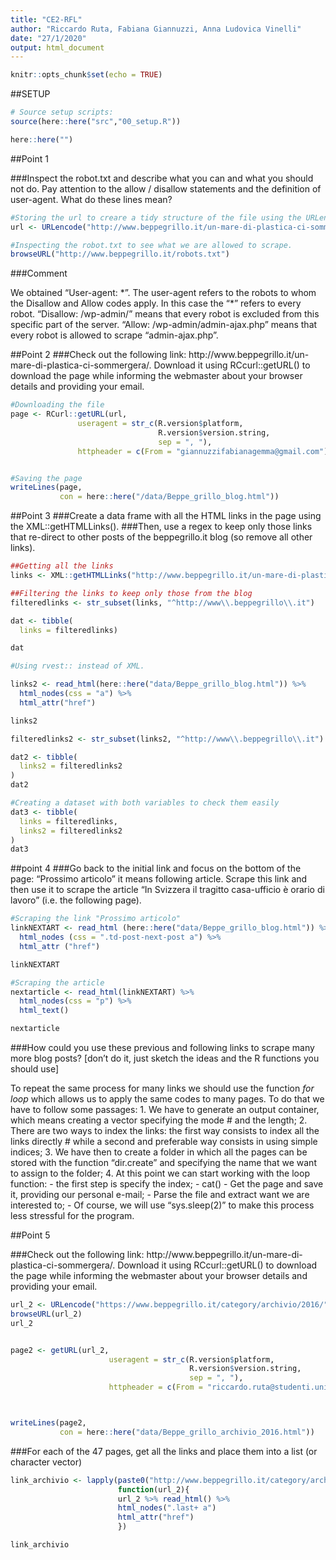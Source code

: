 ```yaml
---
title: "CE2-RFL"
author: "Riccardo Ruta, Fabiana Giannuzzi, Anna Ludovica Vinelli"
date: "27/1/2020"
output: html_document
---
```


```r
knitr::opts_chunk$set(echo = TRUE)
```

##SETUP
```r
# Source setup scripts:
source(here::here("src","00_setup.R"))

here::here("")

```




##Point 1

###Inspect the robot.txt and describe what you can and what you should not do. Pay attention to the allow / disallow statements and the definition of user-agent. What do these lines mean?
```r
#Storing the url to creare a tidy structure of the file using the URLencode() to avoid potential problems with formatting the URL
url <- URLencode("http://www.beppegrillo.it/un-mare-di-plastica-ci-sommergera/")

#Inspecting the robot.txt to see what we are allowed to scrape. 
browseURL("http://www.beppegrillo.it/robots.txt")
```

###Comment

We obtained "User-agent: \*". The user-agent refers to the robots to whom the Disallow and Allow codes apply. In this case the "*" refers to every robot.
"Disallow: /wp-admin/" means that every robot is excluded from this specific part of the server.
"Allow: /wp-admin/admin-ajax.php" means that every robot is allowed to scrape "admin-ajax.php".

##Point 2
###Check out the following link: http://www.beppegrillo.it/un-mare-di-plastica-ci-sommergera/. Download it using RCcurl::getURL() to download the page while informing the webmaster about your browser details and providing your email.

```r

#Downloading the file
page <- RCurl::getURL(url, 
               useragent = str_c(R.version$platform,
                                 R.version$version.string,
                                 sep = ", "),
               httpheader = c(From = "giannuzzifabianagemma@gmail.com"))


#Saving the page
writeLines(page, 
           con = here::here("/data/Beppe_grillo_blog.html"))

```

##Point 3
###Create a data frame with all the HTML links in the page using the XML::getHTMLLinks().
###Then, use a regex to keep only those links that re-direct to other posts of the beppegrillo.it blog (so remove all other links).

```r
##Getting all the links
links <- XML::getHTMLLinks("http://www.beppegrillo.it/un-mare-di-plastica-ci-sommergera/")

##Filtering the links to keep only those from the blog
filteredlinks <- str_subset(links, "^http://www\\.beppegrillo\\.it")

dat <- tibble(
  links = filteredlinks)

dat

#Using rvest:: instead of XML.

links2 <- read_html(here::here("data/Beppe_grillo_blog.html")) %>% 
  html_nodes(css = "a") %>% 
  html_attr("href")

links2

filteredlinks2 <- str_subset(links2, "^http://www\\.beppegrillo\\.it")

dat2 <- tibble(
  links2 = filteredlinks2
)
dat2

#Creating a dataset with both variables to check them easily
dat3 <- tibble(
  links = filteredlinks,
  links2 = filteredlinks2
)
dat3

```

##point 4
###Go back to the initial link and focus on the bottom of the page: "Prossimo articolo" it means following article. Scrape this link and then use it to scrape the article "In Svizzera il tragitto casa-ufficio è orario di lavoro” (i.e. the following page). 

```r
#Scraping the link "Prossimo articolo" 
linkNEXTART <- read_html (here::here("data/Beppe_grillo_blog.html")) %>% 
  html_nodes (css = ".td-post-next-post a") %>% 
  html_attr ("href")

linkNEXTART

#Scraping the article 
nextarticle <- read_html(linkNEXTART) %>% 
  html_nodes(css = "p") %>% 
  html_text()

nextarticle
```

###How could you use these previous and following links to scrape many more blog posts? [don’t do it, just sketch the ideas and the R functions you should use] 

To repeat the same process for many links we should use the function *for loop* which allows us
 to apply the same codes to many pages. To do that we have to follow some passages:
 1. We have to generate an output container, which means creating a vector specifying the mode  # and the length;
 2. There are two ways to index the links: the first way consists to index all the links directly # while a second and preferable way consists in using simple indices;
 3. We have then to create a folder in which all the pages can be stored with the function "dir.create" and specifying the name that we want to assign to the folder;
 4. At this point we can start working with the loop function:
     - the first step is specify the index;
     - cat()
     - Get the page and save it, providing our personal e-mail;
     - Parse the file and extract want we are interested to; 
     - Of course, we will use "sys.sleep(2)" to make this process less stressful for the program.

##Point 5

###Check out the following link: http://www.beppegrillo.it/un-mare-di-plastica-ci-sommergera/. Download it using RCcurl::getURL() to download the page while informing the webmaster about your browser details and providing your email.

```r
url_2 <- URLencode("https://www.beppegrillo.it/category/archivio/2016/")
browseURL(url_2)
url_2


page2 <- getURL(url_2, 
                      useragent = str_c(R.version$platform,
                                        R.version$version.string,
                                        sep = ", "),
                      httpheader = c(From = "riccardo.ruta@studenti.unimi.it")) 



writeLines(page2, 
           con = here::here("data/Beppe_grillo_archivio_2016.html"))

```

###For each of the 47 pages, get all the links and place them into a list (or character vector)
```r
link_archivio <- lapply(paste0("http://www.beppegrillo.it/category/archivio/2016/page", 1:47),
                        function(url_2){
                        url_2 %>% read_html() %>%
                        html_nodes(".last+ a")
                        html_attr("href")
                        })

link_archivio
```

